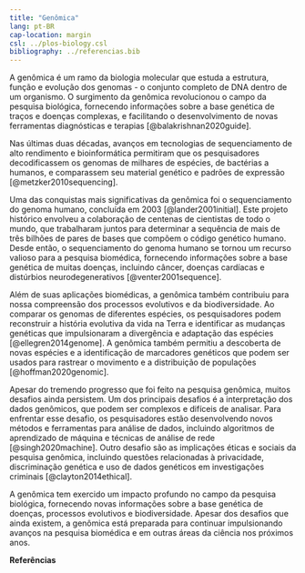 ```yaml
---
title: "Genômica"
lang: pt-BR
cap-location: margin
csl: ../plos-biology.csl
bibliography: ../referencias.bib
---
```


A genômica é um ramo da biologia molecular que estuda a estrutura, função e evolução dos genomas - o conjunto completo de DNA dentro de um organismo. O surgimento da genômica revolucionou o campo da pesquisa biológica, fornecendo informações sobre a base genética de traços e doenças complexas, e facilitando o desenvolvimento de novas ferramentas diagnósticas e terapias [@balakrishnan2020guide]. 

Nas últimas duas décadas, avanços em tecnologias de sequenciamento de alto rendimento e bioinformática permitiram que os pesquisadores decodificassem os genomas de milhares de espécies, de bactérias a humanos, e comparassem seu material genético e padrões de expressão [@metzker2010sequencing].

Uma das conquistas mais significativas da genômica foi o sequenciamento do genoma humano, concluída em 2003 [@lander2001initial]. Este projeto histórico envolveu a colaboração de centenas de cientistas de todo o mundo, que trabalharam juntos para determinar a sequência de mais de três bilhões de pares de bases que compõem o código genético humano. Desde então, o sequenciamento do genoma humano se tornou um recurso valioso para a pesquisa biomédica, fornecendo informações sobre a base genética de muitas doenças, incluindo câncer, doenças cardíacas e distúrbios neurodegenerativos [@venter2001sequence].

Além de suas aplicações biomédicas, a genômica também contribuiu para nossa compreensão dos processos evolutivos e da biodiversidade. Ao comparar os genomas de diferentes espécies, os pesquisadores podem reconstruir a história evolutiva da vida na Terra e identificar as mudanças genéticas que impulsionaram a divergência e adaptação das espécies [@ellegren2014genome]. A genômica também permitiu a descoberta de novas espécies e a identificação de marcadores genéticos que podem ser usados para rastrear o movimento e a distribuição de populações [@hoffman2020genomic].

Apesar do tremendo progresso que foi feito na pesquisa genômica, muitos desafios ainda persistem. Um dos principais desafios é a interpretação dos dados genômicos, que podem ser complexos e difíceis de analisar. Para enfrentar esse desafio, os pesquisadores estão desenvolvendo novos métodos e ferramentas para análise de dados, incluindo algoritmos de aprendizado de máquina e técnicas de análise de rede [@singh2020machine]. Outro desafio são as implicações éticas e sociais da pesquisa genômica, incluindo questões relacionadas à privacidade, discriminação genética e uso de dados genéticos em investigações criminais [@clayton2014ethical].

A genômica tem exercido um impacto profundo no campo da pesquisa biológica, fornecendo novas informações sobre a base genética de doenças, processos evolutivos e biodiversidade. Apesar dos desafios que ainda existem, a genômica está preparada para continuar impulsionando avanços na pesquisa biomédica e em outras áreas da ciência nos próximos anos.

::: {#refs}
**Referências**
:::
